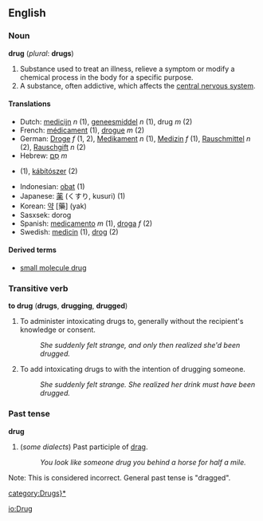 ==English==

===Noun===
'''drug''' (''plural'': '''drugs''')

#Substance used to treat an illness, relieve a symptom or modify a chemical process in the body for a specific purpose.
# A substance, often addictive, which affects the [[central nervous system]].

====Translations====
*Dutch: [[medicijn]] ''n'' (1), [[geneesmiddel]] ''n'' (1), drug ''m'' (2)
*French: [[médicament]] (1), [[drogue]] ''m'' (2)
*German: [[Droge]] ''f'' (1, 2), [[Medikament]] ''n'' (1), [[Medizin]] ''f'' (1), [[Rauschmittel]] ''n'' (2), [[Rauschgift]] ''n'' (2)
*Hebrew: [[סם|סַם]] ''m''
*{{hu1|gyógyszer}} (1),  [[kábítószer]]  (2)
*Indonesian: [[obat]] (1)
*Japanese: [[薬]] (くすり, kusuri) (1)
*Korean: [[약]] [藥] (yak)
*Sasxsek: dorog
*Spanish: [[medicamento]] ''m'' (1), [[droga]] ''f'' (2)
*Swedish: [[medicin]] (1), [[drog]] (2)

====Derived terms====
* [[small molecule drug]]

===Transitive verb===
'''to drug''' ('''drugs''', '''drugging''', '''drugged''')
# To administer intoxicating drugs to, generally without the recipient's knowledge or consent.
#: ''She suddenly felt strange, and only then realized she'd been drugged.''
# To add intoxicating drugs to with the intention of drugging someone.
#: ''She suddenly felt strange.  She realized her drink must have been drugged.''

===Past tense===
'''drug'''
# (''some dialects'') Past participle of [[drag]].
#: ''You look like someone drug you behind a horse for half a mile.''
Note: This is considered incorrect.  General past tense is "dragged".

[[category:Drugs}*]]

[[io:Drug]]